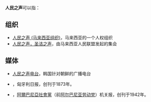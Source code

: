 '''人民之声'''可以指：

== 组织 ==
*[[人民之声_(马来西亚组织)|人民之声 (马来西亚组织)]]，马来西亚的一个人权组织
* [[人民之声，圣洁之声|人民之声，圣洁之声]]，由马来西亚人民联盟发起的集会

== 媒体 ==
* [[人民之声电台|人民之声电台]]，韩国针对朝鲜的广播电台
*{{Translink|en|Népszava|人民之声报 (匈牙利)|人民之声报 (匈牙利)}}，匈牙利日报，创刊于1873年。
*{{link-en|人民之声报 (阿尔巴尼亚)|Zëri i Popullit|人民之声报 (阿尔巴尼亚)}}，[[阿爾巴尼亞社會黨|阿爾巴尼亞社會黨]]（前[[阿尔巴尼亚劳动党|阿尔巴尼亚劳动党]]）机关报，创刊于1942年。

{{disambig|cat=四字消歧义}}